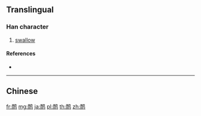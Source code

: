 {{character info/new}}
{{also|鴯}}
==Translingual==

===Han character===
{{Han char|rn=196|rad=鸟|as=06|sn=11|four=|canj=MBPYM,XXMBP|ids=⿰而鸟}}

# [[swallow]]

====References====
* {{Han ref|kx=1505.141|hdz=74628.160|uh=9E38|ud=40504}}

----

==Chinese==
{{zh-see|鴯}}

[[fr:鸸]]
[[mg:鸸]]
[[ja:鸸]]
[[pl:鸸]]
[[th:鸸]]
[[zh:鸸]]